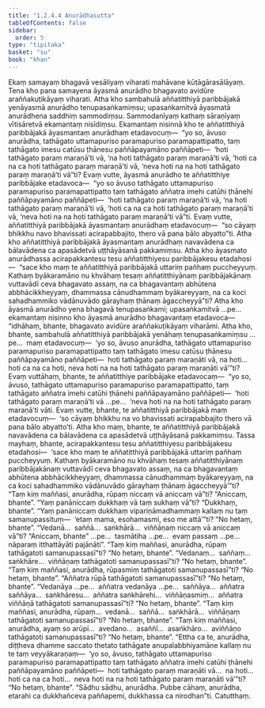 ```yaml
---
title: "1.2.4.4 Anurādhasutta"
tableOfContents: false
sidebar:
  order: 5
type: "tipitaka"
basket: "su"
book: "khan"
---
```



<DynamicBreadcrumb />

<Division number="86" book="khan">

<Paragraph number="512" book="khan">
Ekaṃ samayaṃ bhagavā vesāliyaṃ viharati mahāvane kūṭāgārasālāyaṃ. Tena kho pana samayena āyasmā anurādho bhagavato avidūre araññakuṭikāyaṃ viharati. Atha kho sambahulā aññatitthiyā paribbājakā yenāyasmā anurādho tenupasaṅkamiṃsu; upasaṅkamitvā āyasmatā anurādhena saddhiṃ sammodiṃsu. Sammodanīyaṃ kathaṃ sāraṇīyaṃ vītisāretvā ekamantaṃ nisīdiṃsu. Ekamantaṃ nisinnā kho te aññatitthiyā paribbājakā āyasmantaṃ anurādhaṃ etadavocuṃ—  “yo so, āvuso anurādha, tathāgato uttamapuriso paramapuriso paramapattipatto, taṃ tathāgato imesu catūsu ṭhānesu paññāpayamāno paññāpeti—  ‘hoti tathāgato paraṃ maraṇā’ti vā, ‘na hoti tathāgato paraṃ maraṇā’ti vā, ‘hoti ca na ca hoti tathāgato paraṃ maraṇā’ti vā, ‘neva hoti na na hoti tathāgato paraṃ maraṇā’ti vā”ti?
</Paragraph>

<Paragraph number="513" book="khan">
Evaṃ vutte, āyasmā anurādho te aññatitthiye paribbājake etadavoca—  “yo so āvuso tathāgato uttamapuriso paramapuriso paramapattipatto taṃ tathāgato aññatra imehi catūhi ṭhānehi paññāpayamāno paññāpeti—  ‘hoti tathāgato paraṃ maraṇā’ti vā, ‘na hoti tathāgato paraṃ maraṇā’ti vā, ‘hoti ca na ca hoti tathāgato paraṃ maraṇā’ti vā, ‘neva hoti na na hoti tathāgato paraṃ maraṇā’ti vā”ti. Evaṃ vutte, aññatitthiyā paribbājakā āyasmantaṃ anurādhaṃ etadavocuṃ—  “so cāyaṃ bhikkhu navo bhavissati acirapabbajito, thero vā pana bālo abyatto”ti. Atha kho aññatitthiyā paribbājakā āyasmantaṃ anurādhaṃ navavādena ca bālavādena ca apasādetvā uṭṭhāyāsanā pakkamiṃsu.
</Paragraph>

<Paragraph number="514" book="khan">
Atha kho āyasmato anurādhassa acirapakkantesu tesu aññatitthiyesu paribbājakesu etadahosi—  “sace kho maṃ te aññatitthiyā paribbājakā uttariṃ pañhaṃ puccheyyuṃ. Kathaṃ byākaramāno nu khvāhaṃ tesaṃ aññatitthiyānaṃ paribbājakānaṃ vuttavādī ceva bhagavato assaṃ, na ca bhagavantaṃ abhūtena abbhācikkheyyaṃ, dhammassa cānudhammaṃ byākareyyaṃ, na ca koci sahadhammiko vādānuvādo gārayhaṃ ṭhānaṃ āgaccheyyā”ti?
</Paragraph>

<Paragraph number="515" book="khan">
Atha kho āyasmā anurādho yena bhagavā tenupasaṅkami; upasaṅkamitvā …pe…  ekamantaṃ nisinno kho āyasmā anurādho bhagavantaṃ etadavoca—  “idhāhaṃ, bhante, bhagavato avidūre araññakuṭikāyaṃ viharāmi. Atha kho, bhante, sambahulā aññatitthiyā paribbājakā yenāhaṃ tenupasaṅkamiṃsu …pe…  maṃ etadavocuṃ—  ‘yo so, āvuso anurādha, tathāgato uttamapuriso paramapuriso paramapattipatto taṃ tathāgato imesu catūsu ṭhānesu paññāpayamāno paññāpeti—  hoti tathāgato paraṃ maraṇāti vā, na hoti…  hoti ca na ca hoti, neva hoti na na hoti tathāgato paraṃ maraṇāti vā’”ti?
</Paragraph>

<Paragraph number="516" book="khan">
Evaṃ vuttāhaṃ, bhante, te aññatitthiye paribbājake etadavocaṃ—  “yo so, āvuso, tathāgato uttamapuriso paramapuriso paramapattipatto, taṃ tathāgato aññatra imehi catūhi ṭhānehi paññāpayamāno paññāpeti—  ‘hoti tathāgato paraṃ maraṇā’ti vā …pe…  ‘neva hoti na na hoti tathāgato paraṃ maraṇā’ti vāti. Evaṃ vutte, bhante, te aññatitthiyā paribbājakā maṃ etadavocuṃ—  ‘so cāyaṃ bhikkhu na vo bhavissati acirapabbajito thero vā pana bālo abyatto’ti. Atha kho maṃ, bhante, te aññatitthiyā paribbājakā navavādena ca bālavādena ca apasādetvā uṭṭhāyāsanā pakkamiṃsu.
</Paragraph>

<Paragraph number="517" book="khan">
Tassa mayhaṃ, bhante, acirapakkantesu tesu aññatitthiyesu paribbājakesu etadahosi—  ‘sace kho maṃ te aññatitthiyā paribbājakā uttariṃ pañhaṃ puccheyyuṃ. Kathaṃ byākaramāno nu khvāhaṃ tesaṃ aññatitthiyānaṃ paribbājakānaṃ vuttavādī ceva bhagavato assaṃ, na ca bhagavantaṃ abhūtena abbhācikkheyyaṃ, dhammassa cānudhammaṃ byākareyyaṃ, na ca koci sahadhammiko vādānuvādo gārayhaṃ ṭhānaṃ āgaccheyyā’”ti?
</Paragraph>

<Paragraph number="518" book="khan">
“Taṃ kiṃ maññasi, anurādha, rūpaṃ niccaṃ vā aniccaṃ vā”ti? “Aniccaṃ, bhante”. “Yaṃ panāniccaṃ dukkhaṃ vā taṃ sukhaṃ vā”ti? “Dukkhaṃ, bhante”. “Yaṃ panāniccaṃ dukkhaṃ vipariṇāmadhammaṃ kallaṃ nu taṃ samanupassituṃ—  ‘etaṃ mama, esohamasmi, eso me attā’”ti? “No hetaṃ, bhante”. “Vedanā…  saññā…  saṅkhārā…  viññāṇaṃ niccaṃ vā aniccaṃ vā”ti? “Aniccaṃ, bhante” …pe…  tasmātiha …pe…  evaṃ passaṃ …pe…  nāparaṃ itthattāyāti pajānāti”.
</Paragraph>

<Paragraph number="519" book="khan">
“Taṃ kiṃ maññasi, anurādha, rūpaṃ tathāgatoti samanupassasī”ti? “No hetaṃ, bhante”. “Vedanaṃ…  saññaṃ…  saṅkhāre…  viññāṇaṃ tathāgatoti samanupassasī”ti? “No hetaṃ, bhante”.
</Paragraph>

<Paragraph number="520" book="khan">
“Taṃ kiṃ maññasi, anurādha, rūpasmiṃ tathāgatoti samanupassasī”ti? “No hetaṃ, bhante”. “Aññatra rūpā tathāgatoti samanupassasī”ti? “No hetaṃ, bhante”. “Vedanāya …pe…  aññatra vedanāya …pe…  saññāya…  aññatra saññāya…  saṅkhāresu…  aññatra saṅkhārehi…  viññāṇasmiṃ…  aññatra viññāṇā tathāgatoti samanupassasī”ti? “No hetaṃ, bhante”.
</Paragraph>

<Paragraph number="521" book="khan">
“Taṃ kiṃ maññasi, anurādha, rūpaṃ…  vedanā…  saññā…  saṅkhārā…  viññāṇaṃ tathāgatoti samanupassasī”ti? “No hetaṃ, bhante”.
</Paragraph>

<Paragraph number="522" book="khan">
“Taṃ kiṃ maññasi, anurādha, ayaṃ so arūpī…  avedano…  asaññī…  asaṅkhāro…  aviññāṇo tathāgatoti samanupassasī”ti? “No hetaṃ, bhante”.
</Paragraph>

<Paragraph number="523" book="khan">
“Ettha ca te, anurādha, diṭṭheva dhamme saccato thetato tathāgate anupalabbhiyamāne kallaṃ nu te taṃ veyyākaraṇaṃ—  ‘yo so, āvuso, tathāgato uttamapuriso paramapuriso paramapattipatto taṃ tathāgato aññatra imehi catūhi ṭhānehi paññāpayamāno paññāpeti—  hoti tathāgato paraṃ maraṇāti vā…  na hoti…  hoti ca na ca hoti…  neva hoti na na hoti tathāgato paraṃ maraṇāti vā’”ti? “No hetaṃ, bhante”.
</Paragraph>

<Paragraph number="524" book="khan">
“Sādhu sādhu, anurādha. Pubbe cāhaṃ, anurādha, etarahi ca dukkhañceva paññapemi, dukkhassa ca nirodhan”ti.

</Paragraph>
</Division>

<Paragraph number="525" type="center" book="khan">
Catutthaṃ.
</Paragraph>
